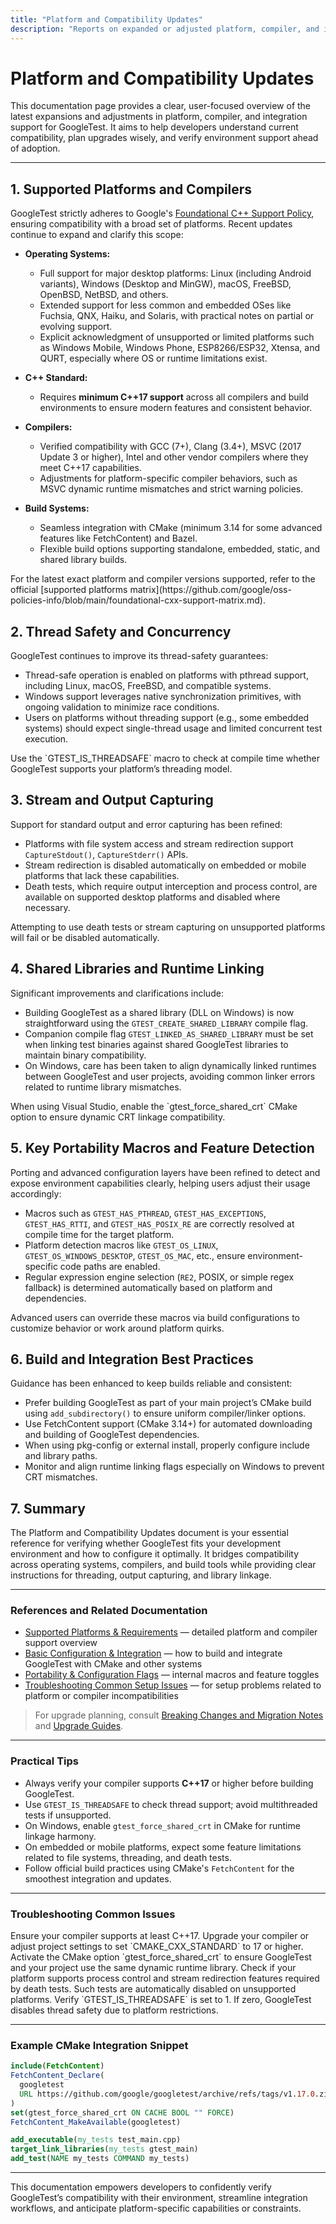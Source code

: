 ```yaml
---
title: "Platform and Compatibility Updates"
description: "Reports on expanded or adjusted platform, compiler, and integration support. Tracks evolving compatibility, helps users plan for updates, and allows teams to verify support before adoption or upgrades."
---
```


# Platform and Compatibility Updates

This documentation page provides a clear, user-focused overview of the latest expansions and adjustments in platform, compiler, and integration support for GoogleTest. It aims to help developers understand current compatibility, plan upgrades wisely, and verify environment support ahead of adoption.

---

## 1. Supported Platforms and Compilers

GoogleTest strictly adheres to Google's [Foundational C++ Support Policy](https://opensource.google/documentation/policies/cplusplus-support), ensuring compatibility with a broad set of platforms. Recent updates continue to expand and clarify this scope:

- **Operating Systems:**
  - Full support for major desktop platforms: Linux (including Android variants), Windows (Desktop and MinGW), macOS, FreeBSD, OpenBSD, NetBSD, and others.
  - Extended support for less common and embedded OSes like Fuchsia, QNX, Haiku, and Solaris, with practical notes on partial or evolving support.
  - Explicit acknowledgment of unsupported or limited platforms such as Windows Mobile, Windows Phone, ESP8266/ESP32, Xtensa, and QURT, especially where OS or runtime limitations exist.

- **C++ Standard:**
  - Requires **minimum C++17 support** across all compilers and build environments to ensure modern features and consistent behavior.

- **Compilers:**
  - Verified compatibility with GCC (7+), Clang (3.4+), MSVC (2017 Update 3 or higher), Intel and other vendor compilers where they meet C++17 capabilities.
  - Adjustments for platform-specific compiler behaviors, such as MSVC dynamic runtime mismatches and strict warning policies.

- **Build Systems:**
  - Seamless integration with CMake (minimum 3.14 for some advanced features like FetchContent) and Bazel.
  - Flexible build options supporting standalone, embedded, static, and shared library builds.

<Info>
For the latest exact platform and compiler versions supported, refer to the official [supported platforms matrix](https://github.com/google/oss-policies-info/blob/main/foundational-cxx-support-matrix.md).
</Info>

## 2. Thread Safety and Concurrency

GoogleTest continues to improve its thread-safety guarantees:

- Thread-safe operation is enabled on platforms with pthread support, including Linux, macOS, FreeBSD, and compatible systems.
- Windows support leverages native synchronization primitives, with ongoing validation to minimize race conditions.
- Users on platforms without threading support (e.g., some embedded systems) should expect single-thread usage and limited concurrent test execution.

<Tip>
Use the `GTEST_IS_THREADSAFE` macro to check at compile time whether GoogleTest supports your platform’s threading model.
</Tip>

## 3. Stream and Output Capturing

Support for standard output and error capturing has been refined:

- Platforms with file system access and stream redirection support `CaptureStdout()`, `CaptureStderr()` APIs.
- Stream redirection is disabled automatically on embedded or mobile platforms that lack these capabilities.
- Death tests, which require output interception and process control, are available on supported desktop platforms and disabled where necessary.

<Warning>
Attempting to use death tests or stream capturing on unsupported platforms will fail or be disabled automatically.
</Warning>

## 4. Shared Libraries and Runtime Linking

Significant improvements and clarifications include:

- Building GoogleTest as a shared library (DLL on Windows) is now straightforward using the `GTEST_CREATE_SHARED_LIBRARY` compile flag.
- Companion compile flag `GTEST_LINKED_AS_SHARED_LIBRARY` must be set when linking test binaries against shared GoogleTest libraries to maintain binary compatibility.
- On Windows, care has been taken to align dynamically linked runtimes between GoogleTest and user projects, avoiding common linker errors related to runtime library mismatches.

<Check>
When using Visual Studio, enable the `gtest_force_shared_crt` CMake option to ensure dynamic CRT linkage compatibility.
</Check>

## 5. Key Portability Macros and Feature Detection

Porting and advanced configuration layers have been refined to detect and expose environment capabilities clearly, helping users adjust their usage accordingly:

- Macros such as `GTEST_HAS_PTHREAD`, `GTEST_HAS_EXCEPTIONS`, `GTEST_HAS_RTTI`, and `GTEST_HAS_POSIX_RE` are correctly resolved at compile time for the target platform.
- Platform detection macros like `GTEST_OS_LINUX`, `GTEST_OS_WINDOWS_DESKTOP`, `GTEST_OS_MAC`, etc., ensure environment-specific code paths are enabled.
- Regular expression engine selection (`RE2`, POSIX, or simple regex fallback) is determined automatically based on platform and dependencies.

<Note>
Advanced users can override these macros via build configurations to customize behavior or work around platform quirks.
</Note>

## 6. Build and Integration Best Practices

Guidance has been enhanced to keep builds reliable and consistent:

- Prefer building GoogleTest as part of your main project’s CMake build using `add_subdirectory()` to ensure uniform compiler/linker options.
- Use FetchContent support (CMake 3.14+) for automated downloading and building of GoogleTest dependencies.
- When using pkg-config or external install, properly configure include and library paths.
- Monitor and align runtime linking flags especially on Windows to prevent CRT mismatches.

## 7. Summary

The Platform and Compatibility Updates document is your essential reference for verifying whether GoogleTest fits your development environment and how to configure it optimally. It bridges compatibility across operating systems, compilers, and build tools while providing clear instructions for threading, output capturing, and library linkage.

---

### References and Related Documentation

- [Supported Platforms & Requirements](../overview/getting-started-integration/supported-platforms.md) — detailed platform and compiler support overview
- [Basic Configuration & Integration](../getting-started/setup-basics/basic-configuration.md) — how to build and integrate GoogleTest with CMake and other systems
- [Portability & Configuration Flags](../api-reference/advanced-utilities-internals/portability-and-configuration.md) — internal macros and feature toggles
- [Troubleshooting Common Setup Issues](../getting-started/first-run-validation/troubleshooting-setup.md) — for setup problems related to platform or compiler incompatibilities

> For upgrade planning, consult [Breaking Changes and Migration Notes](../changelog/breaking-changes-upgrades/breaking-changes.md) and [Upgrade Guides](../changelog/breaking-changes-upgrades/upgrade-guides.md).

---

### Practical Tips

- Always verify your compiler supports **C++17** or higher before building GoogleTest.
- Use `GTEST_IS_THREADSAFE` to check thread support; avoid multithreaded tests if unsupported.
- On Windows, enable `gtest_force_shared_crt` in CMake for runtime linkage harmony.
- On embedded or mobile platforms, expect some feature limitations related to file systems, threading, and death tests.
- Follow official build practices using CMake's `FetchContent` for the smoothest integration and updates.

---

### Troubleshooting Common Issues

<AccordionGroup title="Troubleshooting Platform and Compatibility Problems">
<Accordion title="Build Fails Due to Compiler Version">
Ensure your compiler supports at least C++17. Upgrade your compiler or adjust project settings to set `CMAKE_CXX_STANDARD` to 17 or higher.
</Accordion>
<Accordion title="Link Errors on Windows Related to Runtime Matching">
Activate the CMake option `gtest_force_shared_crt` to ensure GoogleTest and your project use the same dynamic runtime library.
</Accordion>
<Accordion title="Death Tests Fail or Are Disabled">
Check if your platform supports process control and stream redirection features required by death tests. Such tests are automatically disabled on unsupported platforms.
</Accordion>
<Accordion title="Tests Run in Single Thread Even When Requested Otherwise">
Verify `GTEST_IS_THREADSAFE` is set to 1. If zero, GoogleTest disables thread safety due to platform restrictions.
</Accordion>
</AccordionGroup>

---

### Example CMake Integration Snippet

```cmake
include(FetchContent)
FetchContent_Declare(
  googletest
  URL https://github.com/google/googletest/archive/refs/tags/v1.17.0.zip
)
set(gtest_force_shared_crt ON CACHE BOOL "" FORCE)
FetchContent_MakeAvailable(googletest)

add_executable(my_tests test_main.cpp)
target_link_libraries(my_tests gtest_main)
add_test(NAME my_tests COMMAND my_tests)
```

---

This documentation empowers developers to confidently verify GoogleTest’s compatibility with their environment, streamline integration workflows, and anticipate platform-specific capabilities or constraints.
